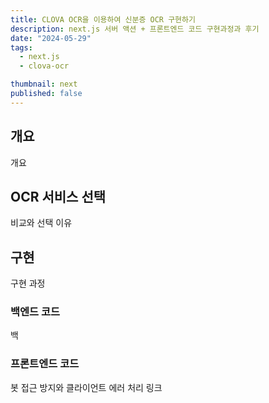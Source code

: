 ```yaml
---
title: CLOVA OCR을 이용하여 신분증 OCR 구현하기
description: next.js 서버 액션 + 프론트엔드 코드 구현과정과 후기
date: "2024-05-29"
tags:
  - next.js
  - clova-ocr

thumbnail: next
published: false
---
```


## 개요

개요

## OCR 서비스 선택

비교와 선택 이유

## 구현

구현 과정

### 백엔드 코드

백

### 프론트엔드 코드

봇 접근 방지와 클라이언트 에러 처리 링크
